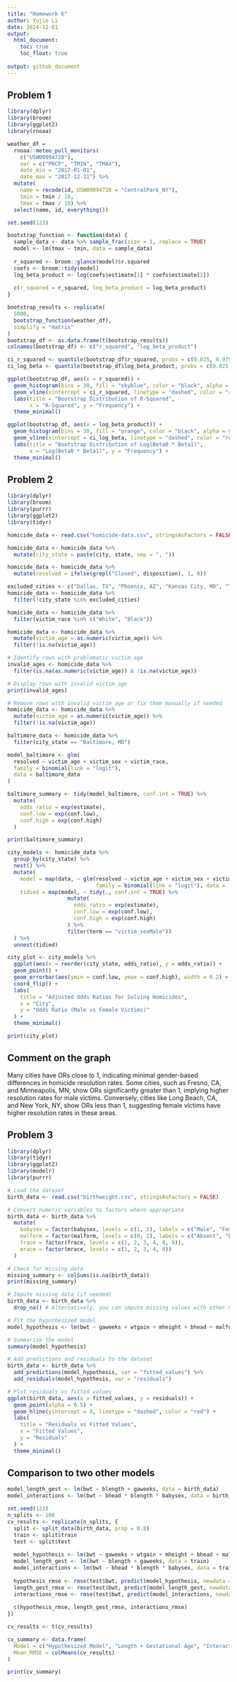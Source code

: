 ```yaml
---
title: "Homework 6"
author: Yujie Li
date: 2024-12-01
output: 
  html_document:
    toc: true 
    toc_float: true 
   
output: github_document 
---
```



## Problem 1

```r
library(dplyr)
library(broom)
library(ggplot2)
library(rnoaa)
```

```r
weather_df = 
  rnoaa::meteo_pull_monitors(
    c("USW00094728"),
    var = c("PRCP", "TMIN", "TMAX"), 
    date_min = "2017-01-01",
    date_max = "2017-12-31") %>%
  mutate(
    name = recode(id, USW00094728 = "CentralPark_NY"),
    tmin = tmin / 10,
    tmax = tmax / 10) %>%
  select(name, id, everything())
```


```r
set.seed(123)

bootstrap_function <- function(data) {
  sample_data <- data %>% sample_frac(size = 1, replace = TRUE)
  model <- lm(tmax ~ tmin, data = sample_data)
  
  r_squared <- broom::glance(model)$r.squared
  coefs <- broom::tidy(model)
  log_beta_product <- log(coefs$estimate[1] * coefs$estimate[2])
  
  c(r_squared = r_squared, log_beta_product = log_beta_product)
}

bootstrap_results <- replicate(
  5000,
  bootstrap_function(weather_df),
  simplify = "matrix"
)
bootstrap_df <- as.data.frame(t(bootstrap_results))
colnames(bootstrap_df) <- c("r_squared", "log_beta_product")
```

```r
ci_r_squared <- quantile(bootstrap_df$r_squared, probs = c(0.025, 0.975))
ci_log_beta <- quantile(bootstrap_df$log_beta_product, probs = c(0.025, 0.975))

ggplot(bootstrap_df, aes(x = r_squared)) +
  geom_histogram(bins = 30, fill = "skyblue", color = "black", alpha = 0.7) +
  geom_vline(xintercept = ci_r_squared, linetype = "dashed", color = "red") +
  labs(title = "Bootstrap Distribution of R-Squared",
       x = "R-Squared", y = "Frequency") +
  theme_minimal()

ggplot(bootstrap_df, aes(x = log_beta_product)) +
  geom_histogram(bins = 30, fill = "orange", color = "black", alpha = 0.7) +
  geom_vline(xintercept = ci_log_beta, linetype = "dashed", color = "red") +
  labs(title = "Bootstrap Distribution of Log(Beta0 * Beta1)",
       x = "Log(Beta0 * Beta1)", y = "Frequency") +
  theme_minimal()
```


## Problem 2 

```r
library(dplyr)
library(broom)
library(purrr)
library(ggplot2)
library(tidyr)
```

```r
homicide_data <- read.csv("homicide-data.csv", stringsAsFactors = FALSE)

homicide_data <- homicide_data %>%
  mutate(city_state = paste(city, state, sep = ", "))

homicide_data <- homicide_data %>%
  mutate(resolved = ifelse(grepl("Closed", disposition), 1, 0))

excluded_cities <- c("Dallas, TX", "Phoenix, AZ", "Kansas City, MO", "Tulsa, AL")
homicide_data <- homicide_data %>%
  filter(!city_state %in% excluded_cities)

homicide_data <- homicide_data %>%
  filter(victim_race %in% c("White", "Black"))

homicide_data <- homicide_data %>%
  mutate(victim_age = as.numeric(victim_age)) %>%
  filter(!is.na(victim_age))


```
```r
# Identify rows with problematic victim_age
invalid_ages <- homicide_data %>%
  filter(is.na(as.numeric(victim_age)) & !is.na(victim_age))

# Display rows with invalid victim_age
print(invalid_ages)

# Remove rows with invalid victim_age or fix them manually if needed
homicide_data <- homicide_data %>%
  mutate(victim_age = as.numeric(victim_age)) %>%
  filter(!is.na(victim_age))

```



```r
baltimore_data <- homicide_data %>%
  filter(city_state == "Baltimore, MD")

model_baltimore <- glm(
  resolved ~ victim_age + victim_sex + victim_race,
  family = binomial(link = "logit"),
  data = baltimore_data
)

baltimore_summary <- tidy(model_baltimore, conf.int = TRUE) %>%
  mutate(
    odds_ratio = exp(estimate),
    conf.low = exp(conf.low),
    conf.high = exp(conf.high)
  )

print(baltimore_summary)
```

```r
city_models <- homicide_data %>%
  group_by(city_state) %>%
  nest() %>%
  mutate(
    model = map(data, ~ glm(resolved ~ victim_age + victim_sex + victim_race,
                            family = binomial(link = "logit"), data = .)),
    tidied = map(model, ~ tidy(., conf.int = TRUE) %>%
                   mutate(
                     odds_ratio = exp(estimate),
                     conf.low = exp(conf.low),
                     conf.high = exp(conf.high)
                   ) %>%
                   filter(term == "victim_sexMale"))
  ) %>%
  unnest(tidied)

city_plot <- city_models %>%
  ggplot(aes(x = reorder(city_state, odds_ratio), y = odds_ratio)) +
  geom_point() +
  geom_errorbar(aes(ymin = conf.low, ymax = conf.high), width = 0.2) +
  coord_flip() +
  labs(
    title = "Adjusted Odds Ratios for Solving Homicides",
    x = "City",
    y = "Odds Ratio (Male vs Female Victims)"
  ) +
  theme_minimal()

print(city_plot)
```
## Comment on the graph
Many cities have ORs close to 1, indicating minimal gender-based differences in homicide resolution rates.
Some cities, such as Fresno, CA, and Minneapolis, MN, show ORs significantly greater than 1, implying higher resolution rates for male victims.
Conversely, cities like Long Beach, CA, and New York, NY, show ORs less than 1, suggesting female victims have higher resolution rates in these areas.


## Problem 3

```r
library(dplyr)
library(tidyr)
library(ggplot2)
library(modelr)
library(purrr)
```

```r
# Load the dataset
birth_data <- read.csv("birthweight.csv", stringsAsFactors = FALSE)

# Convert numeric variables to factors where appropriate
birth_data <- birth_data %>%
  mutate(
    babysex = factor(babysex, levels = c(1, 2), labels = c("Male", "Female")),
    malform = factor(malform, levels = c(0, 1), labels = c("Absent", "Present")),
    frace = factor(frace, levels = c(1, 2, 3, 4, 8, 9)),
    mrace = factor(mrace, levels = c(1, 2, 3, 4, 8))
  )

# Check for missing data
missing_summary <- colSums(is.na(birth_data))
print(missing_summary)

# Impute missing data (if needed)
birth_data <- birth_data %>%
  drop_na() # Alternatively, you can impute missing values with other methods

```
```r
# Fit the hypothesized model
model_hypothesis <- lm(bwt ~ gaweeks + wtgain + mheight + bhead + malform + smoken, data = birth_data)

# Summarize the model
summary(model_hypothesis)

```

```r
# Add predictions and residuals to the dataset
birth_data <- birth_data %>%
  add_predictions(model_hypothesis, var = "fitted_values") %>%
  add_residuals(model_hypothesis, var = "residuals")

# Plot residuals vs fitted values
ggplot(birth_data, aes(x = fitted_values, y = residuals)) +
  geom_point(alpha = 0.5) +
  geom_hline(yintercept = 0, linetype = "dashed", color = "red") +
  labs(
    title = "Residuals vs Fitted Values",
    x = "Fitted Values",
    y = "Residuals"
  ) +
  theme_minimal()

```

## Comparison to two other models
```r
model_length_gest <- lm(bwt ~ blength + gaweeks, data = birth_data)
model_interactions <- lm(bwt ~ bhead * blength * babysex, data = birth_data)

```


```r
set.seed(123)
n_splits <- 100
cv_results <- replicate(n_splits, {
  split <- split_data(birth_data, prop = 0.8)
  train <- split$train
  test <- split$test
  
  model_hypothesis <- lm(bwt ~ gaweeks + wtgain + mheight + bhead + malform + smoken, data = train)
  model_length_gest <- lm(bwt ~ blength + gaweeks, data = train)
  model_interactions <- lm(bwt ~ bhead * blength * babysex, data = train)
  
  hypothesis_rmse <- rmse(test$bwt, predict(model_hypothesis, newdata = test))
  length_gest_rmse <- rmse(test$bwt, predict(model_length_gest, newdata = test))
  interactions_rmse <- rmse(test$bwt, predict(model_interactions, newdata = test))
  
  c(hypothesis_rmse, length_gest_rmse, interactions_rmse)
})

cv_results <- t(cv_results)

cv_summary <- data.frame(
  Model = c("Hypothesized Model", "Length + Gestational Age", "Interactions"),
  Mean_RMSE = colMeans(cv_results)
)

print(cv_summary)


```

